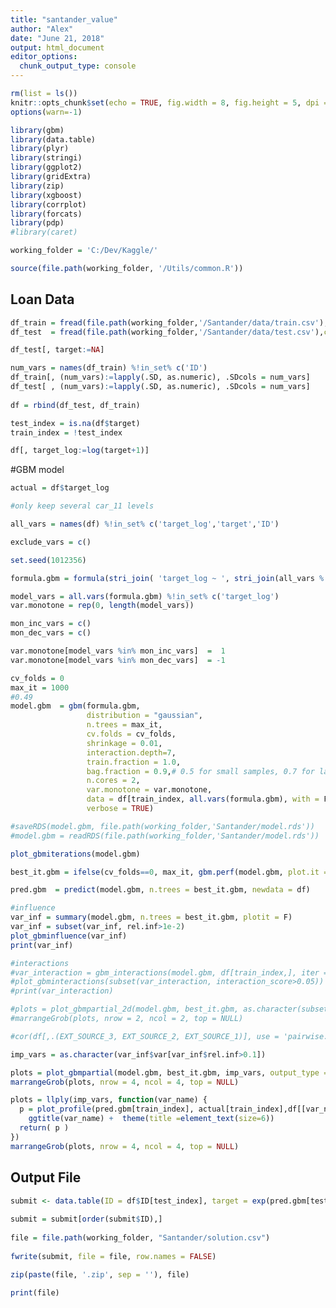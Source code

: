 ---
title: "santander_value"
author: "Alex"
date: "June 21, 2018"
output: html_document
editor_options: 
  chunk_output_type: console
---

```{r setup, include=FALSE}
rm(list = ls())
knitr::opts_chunk$set(echo = TRUE, fig.width = 8, fig.height = 5, dpi = 240)
options(warn=-1)

library(gbm)
library(data.table)
library(plyr)
library(stringi)
library(ggplot2)
library(gridExtra)
library(zip)
library(xgboost)
library(corrplot)
library(forcats)
library(pdp)
#library(caret)

working_folder = 'C:/Dev/Kaggle/'

source(file.path(working_folder, '/Utils/common.R'))
```

## Loan Data

```{r load_data}

df_train = fread(file.path(working_folder,'/Santander/data/train.csv'), check.names=T )
df_test  = fread(file.path(working_folder,'/Santander/data/test.csv'),check.names=T )

df_test[, target:=NA]

num_vars = names(df_train) %!in_set% c('ID')
df_train[, (num_vars):=lapply(.SD, as.numeric), .SDcols = num_vars]
df_test[ , (num_vars):=lapply(.SD, as.numeric), .SDcols = num_vars]
    
df = rbind(df_test, df_train)

test_index = is.na(df$target)
train_index = !test_index

df[, target_log:=log(target+1)]

```

#GBM model
```{r gbm_model1}

actual = df$target_log

#only keep several car_11 levels

all_vars = names(df) %!in_set% c('target_log','target','ID')

exclude_vars = c()

set.seed(1012356)

formula.gbm = formula(stri_join( 'target_log ~ ', stri_join(all_vars %!in_set% exclude_vars,collapse = ' + ')))

model_vars = all.vars(formula.gbm) %!in_set% c('target_log')
var.monotone = rep(0, length(model_vars))

mon_inc_vars = c()
mon_dec_vars = c()

var.monotone[model_vars %in% mon_inc_vars]  =  1
var.monotone[model_vars %in% mon_dec_vars]  = -1

cv_folds = 0
max_it = 1000
#0.49
model.gbm  = gbm(formula.gbm,
                 distribution = "gaussian",
                 n.trees = max_it,
                 cv.folds = cv_folds,
                 shrinkage = 0.01,
                 interaction.depth=7,
                 train.fraction = 1.0,
                 bag.fraction = 0.9,# 0.5 for small samples, 0.7 for large
                 n.cores = 2,
                 var.monotone = var.monotone,
                 data = df[train_index, all.vars(formula.gbm), with = F],
                 verbose = TRUE)

#saveRDS(model.gbm, file.path(working_folder,'Santander/model.rds'))
#model.gbm = readRDS(file.path(working_folder,'Santander/model.rds'))

plot_gbmiterations(model.gbm)

best_it.gbm = ifelse(cv_folds==0, max_it, gbm.perf(model.gbm, plot.it = F))

pred.gbm  = predict(model.gbm, n.trees = best_it.gbm, newdata = df)

#influence
var_inf = summary(model.gbm, n.trees = best_it.gbm, plotit = F)
var_inf = subset(var_inf, rel.inf>1e-2)
plot_gbminfluence(var_inf)
print(var_inf)

#interactions
#var_interaction = gbm_interactions(model.gbm, df[train_index,], iter = best_it.gbm, min_influence = 1, degree = 2) 
#plot_gbminteractions(subset(var_interaction, interaction_score>0.05))
#print(var_interaction)

#plots = plot_gbmpartial_2d(model.gbm, best_it.gbm, as.character(subset(var_interaction,interaction_score>0.1)$vars), output_type = 'response')
#marrangeGrob(plots, nrow = 2, ncol = 2, top = NULL)

#cor(df[,.(EXT_SOURCE_3, EXT_SOURCE_2, EXT_SOURCE_1)], use = 'pairwise.complete.obs')

imp_vars = as.character(var_inf$var[var_inf$rel.inf>0.1])

plots = plot_gbmpartial(model.gbm, best_it.gbm, imp_vars, output_type = 'link')
marrangeGrob(plots, nrow = 4, ncol = 4, top = NULL)

plots = llply(imp_vars, function(var_name) {
  p = plot_profile(pred.gbm[train_index], actual[train_index],df[[var_name]][train_index], error_band = 'normal') +
    ggtitle(var_name) +  theme(title =element_text(size=6))
  return( p )
})
marrangeGrob(plots, nrow = 4, ncol = 4, top = NULL)

```

## Output File

```{r output}

submit <- data.table(ID = df$ID[test_index], target = exp(pred.gbm[test_index]) - 1) 
  
submit = submit[order(submit$ID),]
  
file = file.path(working_folder, "Santander/solution.csv")
  
fwrite(submit, file = file, row.names = FALSE)

zip(paste(file, '.zip', sep = ''), file)
  
print(file)
```

